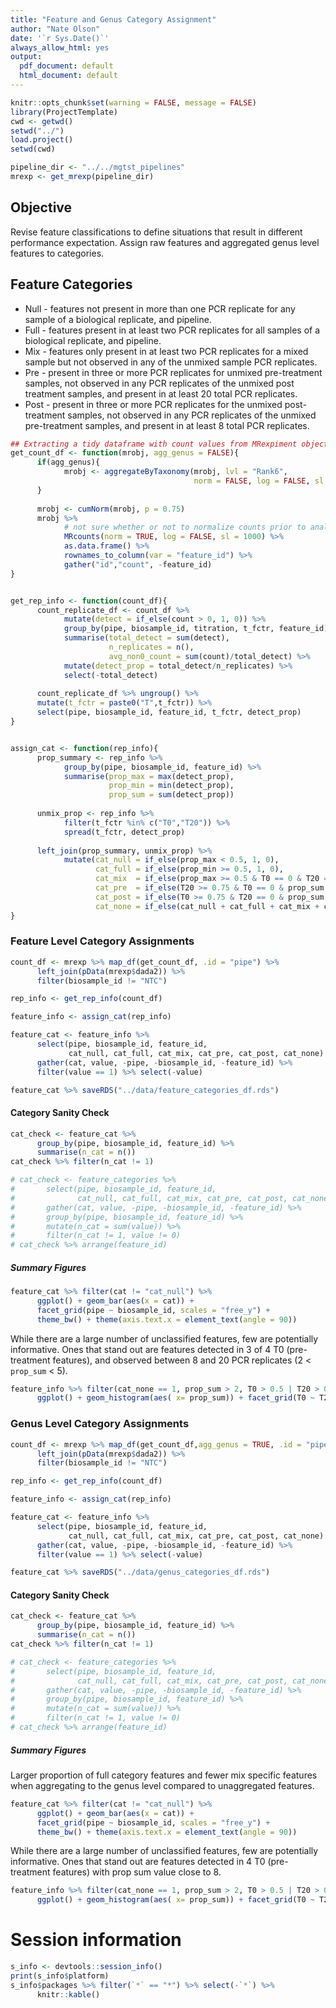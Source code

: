 ```yaml
---
title: "Feature and Genus Category Assignment"
author: "Nate Olson"
date: '`r Sys.Date()`'
always_allow_html: yes
output:
  pdf_document: default
  html_document: default
---
```


```r
knitr::opts_chunk$set(warning = FALSE, message = FALSE)
library(ProjectTemplate)
cwd <- getwd()
setwd("../")
load.project()
setwd(cwd)
```

```r
pipeline_dir <- "../../mgtst_pipelines"
mrexp <- get_mrexp(pipeline_dir)
```

## Objective 
Revise feature classifications to define situations that result in different performance expectation. 
Assign raw features and aggregated genus level features to categories. 

## Feature Categories
* Null - features not present in more than one PCR replicate for any sample of a biological replicate, and pipeline. 
* Full - features present in at least two PCR replicates for all samples of a biological replicate, and pipeline. 
* Mix - features only present in at least two PCR replicates for a mixed sample but not observed in any of the unmixed sample PCR replicates. 
* Pre - present in three or more PCR replicates for unmixed pre-treatment samples, not observed in any PCR replicates of the unmixed post treatment samples, and present in at least 20 total PCR replicates. 
* Post - present in three or more PCR replicates for the unmixed post-treatment samples, not observed in any PCR replicates of the unmixed pre-treatment samples, and present in at least 8 total PCR replicates. 



```r
## Extracting a tidy dataframe with count values from MRexpiment objects
get_count_df <- function(mrobj, agg_genus = FALSE){
      if(agg_genus){
            mrobj <- aggregateByTaxonomy(mrobj, lvl = "Rank6", 
                                         norm = FALSE, log = FALSE, sl = 1)
      }
      
      mrobj <- cumNorm(mrobj, p = 0.75)
      mrobj %>%
            # not sure whether or not to normalize counts prior to analysis
            MRcounts(norm = TRUE, log = FALSE, sl = 1000) %>%  
            as.data.frame() %>% 
            rownames_to_column(var = "feature_id") %>% 
            gather("id","count", -feature_id)
}


get_rep_info <- function(count_df){
      count_replicate_df <- count_df %>% 
            mutate(detect = if_else(count > 0, 1, 0)) %>%
            group_by(pipe, biosample_id, titration, t_fctr, feature_id) %>% 
            summarise(total_detect = sum(detect),
                      n_replicates = n(),
                      avg_non0_count = sum(count)/total_detect) %>%
            mutate(detect_prop = total_detect/n_replicates) %>% 
            select(-total_detect) 
      
      count_replicate_df %>% ungroup() %>% 
      mutate(t_fctr = paste0("T",t_fctr)) %>% 
      select(pipe, biosample_id, feature_id, t_fctr, detect_prop) 
}


assign_cat <- function(rep_info){
      prop_summary <- rep_info %>% 
            group_by(pipe, biosample_id, feature_id) %>% 
            summarise(prop_max = max(detect_prop), 
                      prop_min = min(detect_prop), 
                      prop_sum = sum(detect_prop)) 
      
      unmix_prop <- rep_info %>% 
            filter(t_fctr %in% c("T0","T20")) %>% 
            spread(t_fctr, detect_prop)
      
      left_join(prop_summary, unmix_prop) %>% 
            mutate(cat_null = if_else(prop_max < 0.5, 1, 0),
                   cat_full = if_else(prop_min >= 0.5, 1, 0),
                   cat_mix  = if_else(prop_max >= 0.5 & T0 == 0 & T20 == 0, 1, 0),
                   cat_pre  = if_else(T20 >= 0.75 & T0 == 0 & prop_sum > 5, 1, 0),
                   cat_post = if_else(T0 >= 0.75 & T20 == 0 & prop_sum > 2, 1, 0),
                   cat_none = if_else(cat_null + cat_full + cat_mix + cat_pre + cat_post == 0, 1, 0))
}
```

### Feature Level Category Assignments
```r
count_df <- mrexp %>% map_df(get_count_df, .id = "pipe") %>% 
      left_join(pData(mrexp$dada2)) %>% 
      filter(biosample_id != "NTC") 

rep_info <- get_rep_info(count_df) 

feature_info <- assign_cat(rep_info)

feature_cat <- feature_info %>% 
      select(pipe, biosample_id, feature_id, 
             cat_null, cat_full, cat_mix, cat_pre, cat_post, cat_none) %>% 
      gather(cat, value, -pipe, -biosample_id, -feature_id) %>% 
      filter(value == 1) %>% select(-value) 

feature_cat %>% saveRDS("../data/feature_categories_df.rds") 
```

#### Category Sanity Check
```r
cat_check <- feature_cat %>% 
      group_by(pipe, biosample_id, feature_id) %>% 
      summarise(n_cat = n())
cat_check %>% filter(n_cat != 1)
```


```r
# cat_check <- feature_categories %>% 
#       select(pipe, biosample_id, feature_id, 
#              cat_null, cat_full, cat_mix, cat_pre, cat_post, cat_none) %>% 
#       gather(cat, value, -pipe, -biosample_id, -feature_id) %>% 
#       group_by(pipe, biosample_id, feature_id) %>% 
#       mutate(n_cat = sum(value)) %>% 
#       filter(n_cat != 1, value != 0)
# cat_check %>% arrange(feature_id)
```

##### Summary Figures
```r
feature_cat %>% filter(cat != "cat_null") %>% 
      ggplot() + geom_bar(aes(x = cat)) + 
      facet_grid(pipe ~ biosample_id, scales = "free_y") + 
      theme_bw() + theme(axis.text.x = element_text(angle = 90))
```

While there are a large number of unclassified features, few are potentially informative. 
Ones that stand out are features detected in 3 of 4 T0 (pre-treatment features), and observed between 8 and 20 PCR replicates (2 < `prop_sum` < 5). 

```r
feature_info %>% filter(cat_none == 1, prop_sum > 2, T0 > 0.5 | T20 > 0.5) %>%
      ggplot() + geom_histogram(aes( x= prop_sum)) + facet_grid(T0 ~ T20) + theme_bw()
```

### Genus Level Category Assignments
```r
count_df <- mrexp %>% map_df(get_count_df,agg_genus = TRUE, .id = "pipe") %>% 
      left_join(pData(mrexp$dada2)) %>% 
      filter(biosample_id != "NTC") 

rep_info <- get_rep_info(count_df) 

feature_info <- assign_cat(rep_info) 

feature_cat <- feature_info %>% 
      select(pipe, biosample_id, feature_id, 
             cat_null, cat_full, cat_mix, cat_pre, cat_post, cat_none) %>% 
      gather(cat, value, -pipe, -biosample_id, -feature_id) %>% 
      filter(value == 1) %>% select(-value)

feature_cat %>% saveRDS("../data/genus_categories_df.rds") 
```

#### Category Sanity Check
```r
cat_check <- feature_cat %>% 
      group_by(pipe, biosample_id, feature_id) %>% 
      summarise(n_cat = n())
cat_check %>% filter(n_cat != 1)
```


```r
# cat_check <- feature_categories %>% 
#       select(pipe, biosample_id, feature_id, 
#              cat_null, cat_full, cat_mix, cat_pre, cat_post, cat_none) %>% 
#       gather(cat, value, -pipe, -biosample_id, -feature_id) %>% 
#       group_by(pipe, biosample_id, feature_id) %>% 
#       mutate(n_cat = sum(value)) %>% 
#       filter(n_cat != 1, value != 0)
# cat_check %>% arrange(feature_id)
```


##### Summary Figures 
Larger proportion of full category features and fewer mix specific features when aggregating to the genus level compared to unaggregated features. 
```r
feature_cat %>% filter(cat != "cat_null") %>% 
      ggplot() + geom_bar(aes(x = cat)) + 
      facet_grid(pipe ~ biosample_id, scales = "free_y") + 
      theme_bw() + theme(axis.text.x = element_text(angle = 90))
```

While there are a large number of unclassified features, few are potentially informative. 
Ones that stand out are features detected in 4 T0 (pre-treatment features) with prop sum value close to 8. 

```r
feature_info %>% filter(cat_none == 1, prop_sum > 2, T0 > 0.5 | T20 > 0.5) %>%
      ggplot() + geom_histogram(aes( x= prop_sum)) + facet_grid(T0 ~ T20) + theme_bw()
```

# Session information
```r
s_info <- devtools::session_info()
print(s_info$platform)
s_info$packages %>% filter(`*` == "*") %>% select(-`*`) %>% 
      knitr::kable()
```